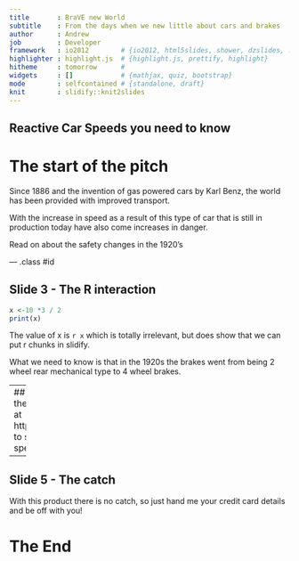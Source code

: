 ```yaml
---
title       : BraVE new World
subtitle    : From the days when we new little about cars and brakes
author      : Andrew
job         : Developer
framework   : io2012        # {io2012, html5slides, shower, dzslides, ...}
highlighter : highlight.js  # {highlight.js, prettify, highlight}
hitheme     : tomorrow      # 
widgets     : []            # {mathjax, quiz, bootstrap}
mode        : selfcontained # {standalone, draft}
knit        : slidify::knit2slides
---
```


## Reactive Car Speeds you need to know
# The start of the pitch

Since 1886 and the invention of gas powered cars by Karl Benz, the world has been provided  with improved transport.  

With the increase in speed as a result of this type of car that is still in production today have also come increases in danger.

Read on about the safety changes in the 1920's

--- .class #id 

## Slide 3 - The R interaction

``` r
x <-10 *3 / 2
print(x)
```
The value of x is `r x` which is totally irrelevant, but does show that we can put r chunks in slidify.

What we need to  know is that in the 1920s the brakes went from being 2 wheel rear mechanical type to 4 wheel brakes.

---
## Slide 4 - The Teaser
So now that we know about the improve in brakes we can now use the shiny app at https://adgshiny16.shinyapps.io/ReactiveCarSpeeds/
to see how many feet it takes to stop at a given mph speed.

--- 
## Slide 5 - The catch
With this product there is no catch, so just hand me your credit card details and be off with you!

# The End


